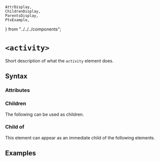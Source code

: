     AttrDisplay,
    ChildrenDisplay,
    ParentsDisplay,
    PtxExample,
} from "../../../components";

# `<activity>`

Short description of what the `activity` element does.

## Syntax

### Attributes

<AttrDisplay name="activity" />

### Children

The following can be used as children.

<ChildrenDisplay name="activity" />

### Child of

This element can appear as an immediate child of the following elements.

<ParentsDisplay name="activity" />

## Examples

    